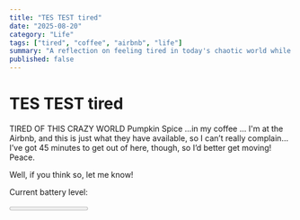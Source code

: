 ```yaml
---
title: "TES TEST tired"
date: "2025-08-20"
category: "Life"
tags: ["tired", "coffee", "airbnb", "life"]
summary: "A reflection on feeling tired in today's chaotic world while enjoying a moment at an Airbnb with pumpkin spice coffee."
published: false
---
```


# TES TEST tired

<Callout type="info" title="Tired">
TIRED OF THIS CRAZY WORLD
</Callout>

<Card>
  <CardHeader>
    <CardTitle>Pumpkin Spice</CardTitle>
    <CardDescription>...in my coffee ...</CardDescription>
  </CardHeader>
  <CardContent>
    I'm at the Airbnb, and this is just what they have available, so I can’t really complain... I’ve got 45 minutes to get out of here, though, so I’d better get moving! Peace.
  </CardContent>
</Card>

Well, if you think so, let me know!

Current battery level:

<Progress value={39} max={100} showValue={true} variant="default" />